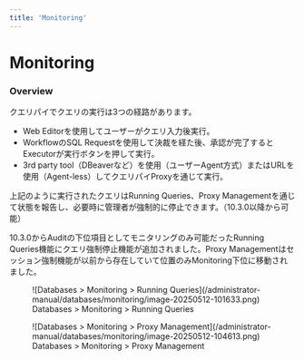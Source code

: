 ```yaml
---
title: 'Monitoring'
---
```



# Monitoring

### Overview

クエリパイでクエリの実行は3つの経路があります。

* Web Editorを使用してユーザーがクエリ入力後実行。
* WorkflowのSQL Requestを使用して決裁を経た後、承認が完了するとExecutorが実行ボタンを押して実行。
* 3rd party tool（DBeaverなど）を使用（ユーザーAgent方式）またはURLを使用（Agent-less）してクエリパイProxyを通じて実行。

上記のように実行されたクエリはRunning Queries、Proxy Managementを通じて状態を報告し、必要時に管理者が強制的に停止できます。（10.3.0以降から可能）

<Callout type="info">
10.3.0からAuditの下位項目としてモニタリングのみ可能だったRunning Queries機能にクエリ強制停止機能が追加されました。Proxy Managementはセッション強制機能が以前から存在していて位置のみMonitoring下位に移動されました。
</Callout>


<figure data-layout="center" data-align="center">
![Databases &gt; Monitoring &gt; Running Queries](/administrator-manual/databases/monitoring/image-20250512-101633.png)
<figcaption>
Databases &gt; Monitoring &gt; Running Queries
</figcaption>
</figure>

<figure data-layout="center" data-align="center">
![Databases &gt; Monitoring &gt; Proxy Management](/administrator-manual/databases/monitoring/image-20250512-104613.png)
<figcaption>
Databases &gt; Monitoring &gt; Proxy Management
</figcaption>
</figure>



